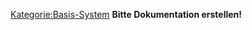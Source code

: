 [[Kategorie:Basis-System]]
'''Bitte Dokumentation erstellen!'''



{{PluginInfo
|plugin=at.medevit.elexis.medietikette
| name=Elexis Medikamenten Etikette
| description=Elexis Medikamenten Etikette
| category=feature
| license=EPL
| first_commit_date=2012-01-17
| first_commit_author=thomashu
| responsible=office@medevit.at
| type=Basis-System


}}